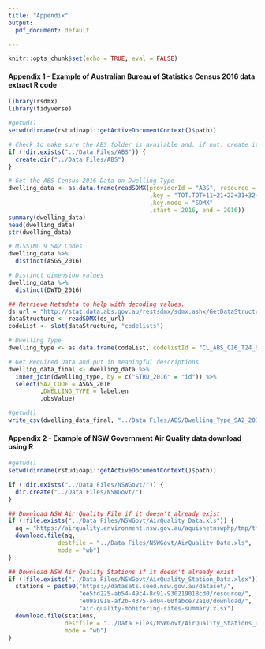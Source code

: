 ```yaml
---
title: "Appendix"
output:
  pdf_document: default

---
```


```r
knitr::opts_chunk$set(echo = TRUE, eval = FALSE)
```

#### Appendix 1 - Example of Australian Bureau of Statistics Census 2016 data extract R code
``` r
library(rsdmx)
library(tidyverse)

#getwd()
setwd(dirname(rstudioapi::getActiveDocumentContext()$path))

# Check to make sure the ABS folder is available and, if not, create it. Saving file to right location will fail without the required folder
if (!dir.exists("../Data Files/ABS")) {
  create.dir("../Data Files/ABS")
}

# Get the ABS Census 2016 Data on Dwelling Type 
dwelling_data <- as.data.frame(readSDMX(providerId = "ABS", resource = "data", flowRef = "ABS_C16_T24_SA"
                                        ,key = "TOT.TOT+11+21+22+31+32+33+34+91+92+93+94+Z+NA.0+1+2+3+4+5+6+7+8+9.SA2"
                                        ,key.mode = "SDMX"
                                        ,start = 2016, end = 2016))
summary(dwelling_data)
head(dwelling_data)
str(dwelling_data)

# MISSING 9 SA2 Codes
dwelling_data %>% 
  distinct(ASGS_2016)

# Distinct dimension values
dwelling_data %>% 
  distinct(DWTD_2016)

## Retrieve Metadata to help with decoding values.
ds_url = "http://stat.data.abs.gov.au/restsdmx/sdmx.ashx/GetDataStructure/ABS_C16_T24_SA"
dataStructure <- readSDMX(ds_url)
codeList <- slot(dataStructure, "codelists")

# Dwelling Type
dwelling_type <- as.data.frame(codeList, codelistId = "CL_ABS_C16_T24_SA_STRD_2016")

# Get Required Data and put in meaningful descriptions
dwelling_data_final <- dwelling_data %>% 
  inner_join(dwelling_type, by = c("STRD_2016" = "id")) %>% 
  select(SA2_CODE = ASGS_2016
         ,DWELLING_TYPE = label.en
         ,obsValue)

#getwd()
write_csv(dwelling_data_final, "../Data Files/ABS/Dwelling_Type_SA2_2016.csv")
```

\newpage
#### Appendix 2 - Example of NSW Government Air Quality data download using R
``` r
#getwd()
setwd(dirname(rstudioapi::getActiveDocumentContext()$path))

if (!dir.exists("../Data Files/NSWGovt/")) {
  dir.create("../Data Files/NSWGovt/")
}

## Download NSW Air Quality File if it doesn't already exist
if (!file.exists("../Data Files/NSWGovt/AirQuality_Data.xls")) {
  aq = "https://airquality.environment.nsw.gov.au/aquisnetnswphp/tmp/tmp_table_21553_1555911469.xls"
  download.file(aq,
              destfile = "../Data Files/NSWGovt/AirQuality_Data.xls",
              mode = "wb")
}

## Download NSW Air Quality Stations if it doesn't already exist
if (!file.exists("../Data Files/NSWGovt/AirQuality_Station_Data.xlsx")) {
  stations = paste0("https://datasets.seed.nsw.gov.au/dataset/",
                    "ee5fd225-ab54-49c4-8c91-930219018cd0/resource/",
                    "e09a1918-af2b-4375-ad04-00fabce72a10/download/",
                    "air-quality-monitoring-sites-summary.xlsx")
  download.file(stations,
                destfile = "../Data Files/NSWGovt/AirQuality_Stations_Data.xlsx",
                mode = "wb")
}
```